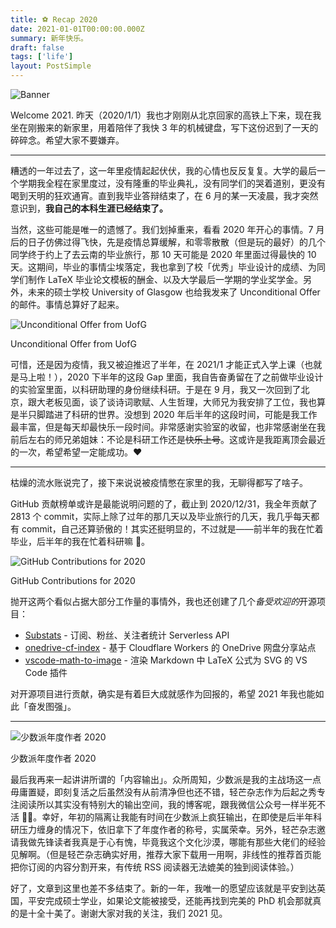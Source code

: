 ```yaml
---
title: ⚽ Recap 2020
date: 2021-01-01T00:00:00.000Z
summary: 新年快乐。
draft: false
tags: ['life']
layout: PostSimple
---
```


![Banner](/static/images/new-year-2021.png)

Welcome 2021. 昨天（2020/1/1）我也才刚刚从北京回家的高铁上下来，现在我坐在刚搬来的新家里，用着陪伴了我快 3 年的机械键盘，写下这份迟到了一天的碎碎念。希望大家不要嫌弃。

---

糟透的一年过去了，这一年里疫情起起伏伏，我的心情也反反复复。大学的最后一个学期我全程在家里度过，没有隆重的毕业典礼，没有同学们的哭着道别，更没有喝到天明的狂欢通宵。直到我毕业答辩结束了，在 6 月的某一天凌晨，我才突然意识到，**我自己的本科生涯已经结束了。**

当然，这些可能是唯一的遗憾了。我们划掉重来，看看 2020 年开心的事情。7 月后的日子仿佛过得飞快，先是疫情总算缓解，和零零散散（但是玩的最好）的几个同学终于约上了去云南的毕业旅行，那 10 天可能是 2020 年里面过得最快的 10 天。这期间，毕业的事情尘埃落定，我也拿到了校「优秀」毕业设计的成绩、为同学们制作 LaTeX 毕业论文模板的酬金、以及大学最后一学期的学业奖学金。另外，未来的硕士学校 University of Glasgow 也给我发来了 Unconditional Offer 的邮件。事情总算好了起来。

![Unconditional Offer from UofG](/static/images/75928f2f96bfa9c9633fd04c842ccd65.png)

Unconditional Offer from UofG

可惜，还是因为疫情，我又被迫推迟了半年，在 2021/1 才能正式入学上课（也就是马上啦！），2020 下半年的这段 Gap 里面，我自告奋勇留在了之前做毕业设计的实验室里面，以科研助理的身份继续科研。于是在 9 月，我又一次回到了北京，跟大老板见面，谈了谈诗词歌赋、人生哲理，大师兄为我安排了工位，我也算是半只脚踏进了科研的世界。没想到 2020 年后半年的这段时间，可能是我工作最丰富，但是每天却最快乐一段时间。非常感谢实验室的收留，也非常感谢坐在我前后左右的师兄弟姐妹：不论是科研工作还是~~快乐上号~~。这或许是我距离顶会最近的一次，希望希望一定能成功。❤️

---

枯燥的流水账说完了，接下来说说被疫情憋在家里的我，无聊得都写了啥子。

GitHub 贡献榜单或许是最能说明问题的了，截止到 2020/12/31，我全年贡献了 2813 个 commit，实际上除了过年的那几天以及毕业旅行的几天，我几乎每天都有 commit，自己还算骄傲的！其实还挺明显的，不过就是——前半年的我在忙着毕业，后半年的我在忙着科研嘛 🤣。

![GitHub Contributions for 2020](/static/images/9f473bba9cdf7154753ab524f4a9c986.png)

GitHub Contributions for 2020

抛开这两个看似占据大部分工作量的事情外，我也还创建了几个*备受欢迎的*开源项目：

- [Substats](https://github.com/spencerwooo/Substats) - 订阅、粉丝、关注者统计 Serverless API
- [onedrive-cf-index](https://github.com/spencerwooo/onedrive-cf-index) - 基于 Cloudflare Workers 的 OneDrive 网盘分享站点
- [vscode-math-to-image](https://github.com/TeamMeow/vscode-math-to-image) - 渲染 Markdown 中 LaTeX 公式为 SVG 的 VS Code 插件

对开源项目进行贡献，确实是有着巨大成就感作为回报的，希望 2021 年我也能如此「奋发图强」。

---

![少数派年度作者 2020](/static/images/7caf20c00c5cad3cb7dda7c2e6529a9a.png)

少数派年度作者 2020

最后我再来一起讲讲所谓的「内容输出」。众所周知，少数派是我的主战场这一点毋庸置疑，即刻复活之后虽然没有从前清净但也还不错，轻芒杂志作为后起之秀专注阅读所以其实没有特别大的输出空间，我的博客呢，跟我微信公众号一样半死不活 🤦🏼。幸好，年初的隔离让我能有时间在少数派上疯狂输出，在即使是后半年科研压力缠身的情况下，依旧拿下了年度作者的称号，实属荣幸。另外，轻芒杂志邀请我做先锋读者我真是于心有愧，毕竟我这个文化沙漠，哪能有那些大佬们的经验见解啊。（但是轻芒杂志确实好用，推荐大家下载用一用啊，非线性的推荐首页能把你订阅的内容分割开来，有传统 RSS 阅读器无法媲美的独到阅读体验。）

好了，文章到这里也差不多结束了。新的一年，我唯一的愿望应该就是平安到达英国，平安完成硕士学业，如果论文能被接受，还能再找到完美的 PhD 机会那就真的是十全十美了。谢谢大家对我的关注，我们 2021 见。
